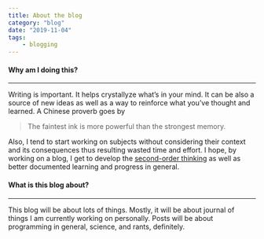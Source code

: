 ```yaml
---
title: About the blog
category: "blog"
date: "2019-11-04"
tags:
    - blogging
---
```




#### Why am I doing this?

---

Writing is important. It helps crystallyze what’s in your mind. It can be also a source of new ideas as well as a way to reinforce what you’ve thought and learned. A Chinese proverb goes by

> The faintest ink is more powerful than the strongest memory.

Also, I tend to start working on subjects without considering their context and its consequences thus resulting wasted time and effort. I hope, by working on a blog, I get to develop the [second-order thinking](https://fs.blog/2016/04/second-order-thinking/) as well as better documented learning and progress in general.



#### What is this blog about?

---

This blog will be about lots of things. Mostly, it will be about journal of things I am currently working on personally. Posts will be about programming in general, science, and rants, definitely. 
